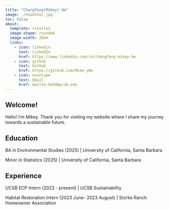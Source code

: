 ```yaml
---
title: "Changfeng(Mikey) He"
image: ./headshot.jpg
toc: false
about: 
  template: trestles
  image-shape: rounded
  image-width: 20em
  links:
    - icon: linkedin
      text: LinkedIn
      href: https://www.linkedin.com/in/changfeng-mikey-he
    - icon: github
      text: GitHub
      href: https://github.com/Mike-yHe
    - icon: envelope
      text: Email
      href: mailto:he59@ucsb.edu
---
```


## Welcome!

Hello! I'm Mikey. Thank you for visiting my website where I share my journey towards a sustainable future.

## Education

BA in Environmental Studies (2025) \| University of California, Santa Barbara

Minor in Statistics (2025) \| University of California, Santa Barbara

## Experience

UCSB ECP Intern (2023 - present) \| UCSB Sustainability

Habitat Restoration Intern (2023 June- 2023 August) \| Storke Ranch Homeowner Association
